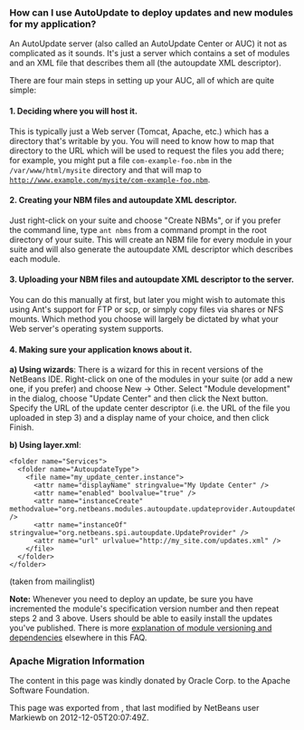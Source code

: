 <!--

    Licensed to the Apache Software Foundation (ASF) under one
    or more contributor license agreements.  See the NOTICE file
    distributed with this work for additional information
    regarding copyright ownership.  The ASF licenses this file
    to you under the Apache License, Version 2.0 (the
    "License"); you may not use this file except in compliance
    with the License.  You may obtain a copy of the License at

      http://www.apache.org/licenses/LICENSE-2.0

    Unless required by applicable law or agreed to in writing,
    software distributed under the License is distributed on an
    "AS IS" BASIS, WITHOUT WARRANTIES OR CONDITIONS OF ANY
    KIND, either express or implied.  See the License for the
    specific language governing permissions and limitations
    under the License.

-->

===How can I use AutoUpdate to deploy updates and new modules for my application?===

An AutoUpdate server (also called an AutoUpdate Center or AUC) it not as complicated as it sounds.  It's just a server which contains a set of modules and an XML file that describes them all (the autoupdate XML descriptor).

There are four main steps in setting up your AUC, all of which are quite simple:

====1. Deciding where you will host it.  ====
This is typically just a Web server (Tomcat, Apache, etc.) which has a directory that's writable by you.  You will need to know how to map that directory to the URL which will be used to request the files you add there; for example, you might put a file <tt>com-example-foo.nbm</tt> in the <tt>/var/www/html/mysite</tt> directory and that will map to <tt>http://www.example.com/mysite/com-example-foo.nbm</tt>.

====2. Creating your NBM files and autoupdate XML descriptor.  ====
Just right-click on your suite and choose "Create NBMs", or if you prefer the command line, type <tt>ant nbms</tt> from a command prompt in the root directory of your suite.  This will create an NBM file for every module in your suite and will also generate the autoupdate XML descriptor which describes each module.

====3. Uploading your NBM files and autoupdate XML descriptor to the server.  ====
You can do this manually at first, but later you might wish to automate this using Ant's support for FTP or scp, or simply copy files via shares or NFS mounts.  Which method you choose will largely be dictated by what your Web server's operating system supports.

====4. Making sure your application knows about it.====
'''a) Using wizards''': 
There is a wizard for this in recent versions of the NetBeans IDE.  Right-click on one of the modules in your suite (or add a new one, if you prefer) and choose New -> Other.  Select "Module development" in the dialog, choose "Update Center" and then click the Next button.  Specify the URL of the update center descriptor (i.e. the URL of the file you uploaded in step 3) and a display name of your choice, and then click Finish.

'''b) Using layer.xml''':
<pre>
<folder name="Services">
  <folder name="AutoupdateType">
    <file name="my_update_center.instance">
      <attr name="displayName" stringvalue="My Update Center" />
      <attr name="enabled" boolvalue="true" />
      <attr name="instanceCreate" methodvalue="org.netbeans.modules.autoupdate.updateprovider.AutoupdateCatalogFactory.createUpdateProvider" />
      <attr name="instanceOf" stringvalue="org.netbeans.spi.autoupdate.UpdateProvider" />
      <attr name="url" urlvalue="http://my_site.com/updates.xml" />
    </file>
  </folder>
</folder>
</pre>
(taken from mailinglist)


'''Note:''' Whenever you need to deploy an update, be sure you have incremented the module's specification version number and then repeat steps 2 and 3 above.  Users should be able to easily install the updates you've published.  There is more [[DevFaqImplementationDependency| explanation of module versioning and dependencies]] elsewhere in this FAQ.

===Apache Migration Information===

The content in this page was kindly donated by Oracle Corp. to the
Apache Software Foundation.

This page was exported from , 
that last modified by NetBeans user Markiewb 
on 2012-12-05T20:07:49Z.

